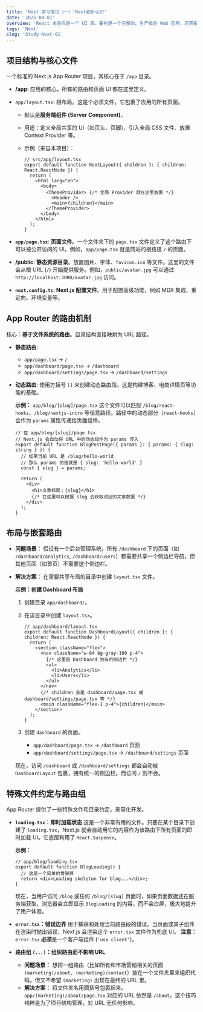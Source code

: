 ```yaml
---
title: 'Next 学习笔记（一）：Next初步认识'
date: '2025-04-01'
overview: 'React 本身只是一个 UI 库。要构建一个完整的、生产级的 Web 应用，还需要处理路由、数据获取、服务端渲染等一系列问题，这就需要一个框架。Next.js 是 React 官方推荐的生产力框架，App Router 则是它最新的、也是未来标准的开发模式。'
tags: 'Next'
slug: 'Study-Next-01'
---
```

## 项目结构与核心文件

一个标准的 Next.js App Router 项目，其核心在于 `/app` 目录。

- **/app**: 应用的核心，所有的路由和页面 UI 都在这里定义。

- `app/layout.tsx`: 根布局。这是个必须文件，它包裹了应用的所有页面。

  - 默认是**服务端组件 (Server Component)**。

  - 用途：定义全局共享的 UI（如页头、页脚）、引入全局 CSS 文件、放置 Context Provider 等。

  - 示例（来自本项目）：

    ```tsx
    // src/app/layout.tsx
    export default function RootLayout({ children }: { children: React.ReactNode }) {
      return (
        <html lang="en">
          <body>
            <ThemeProvider> {/* 全局 Provider 就在这里放置 */}
              <Header />
              <main>{children}</main>
            </ThemeProvider>
          </body>
        </html>
      );
    }
    ```

- **`app/page.tsx`**: **页面文件**。一个文件夹下的 `page.tsx` 文件定义了这个路由下可以被公开访问的 UI。例如，`app/page.tsx` 就是网站的根路径 `/` 的页面。

- **/public**: **静态资源目录**。放置图片、字体、`favicon.ico` 等文件。这里的文件会从根 URL (`/`) 开始提供服务。例如，`public/avatar.jpg` 可以通过 `http://localhost:3000/avatar.jpg` 访问。

- **`next.config.ts`**: **Next.js 配置文件**。用于配置高级功能，例如 MDX 集成、重定向、环境变量等。

## App Router 的路由机制

核心：**基于文件系统的路由**。目录结构直接映射为 URL 路径。

- **静态路由**:

  - `app/page.tsx` -> `/`
  - `app/dashboard/page.tsx` -> `/dashboard`
  - `app/dashboard/settings/page.tsx` -> `/dashboard/settings`

- **动态路由**: 使用方括号 `[]` 来创建动态路由段。这是构建博客、电商详情页等功能的基础。

  **示例：** `app/blog/[slug]/page.tsx` 这个文件可以匹配 `/blog/react-hooks`、`/blog/nextjs-intro` 等任意路径。路径中的动态部分（`react-hooks`）会作为 `params` 属性传递给页面组件。

  ```tsx
  // 在 app/blog/[slug]/page.tsx
  // Next.js 会自动将 URL 中的动态段作为 params 传入
  export default function BlogPostPage({ params }: { params: { slug: string } }) {
    // 如果当前 URL 是 /blog/hello-world
    // 那么 params 的值就是 { slug: 'hello-world' }
    const { slug } = params;
  
    return (
      <div>
        <h1>文章标题：{slug}</h1>
        {/* 在这里可以根据 slug 去获取对应的文章数据 */}
      </div>
    );
  }
  ```

## 布局与嵌套路由

- **问题场景：** 假设有一个后台管理系统，所有 `/dashboard` 下的页面（如 `/dashboard/analytics`, `/dashboard/users`）都需要共享一个侧边栏导航，但其他页面（如首页）不需要这个侧边栏。

- **解决方案：** 在需要共享布局的目录中创建 `layout.tsx` 文件。

  **示例：创建 Dashboard 布局**

  1. 创建目录 `app/dashboard/`。

  2. 在该目录中创建 `layout.tsx`。

     ```tsx
     // app/dashboard/layout.tsx
     export default function DashboardLayout({ children }: { children: React.ReactNode }) {
       return (
         <section className="flex">
           <nav className="w-64 bg-gray-100 p-4">
             {/* 这里是 Dashboard 独有的侧边栏 */}
             <ul>
               <li>Analytics</li>
               <li>Users</li>
             </ul>
           </nav>
           {/* children 会是 dashboard/page.tsx 或 dashboard/settings/page.tsx 等 */}
           <main className="flex-1 p-4">{children}</main>
         </section>
       );
     }
     ```

  3. 创建 `dashboard` 的页面。

     - `app/dashboard/page.tsx` -> `/dashboard` 页面
     - `app/dashboard/settings/page.tsx` -> `/dashboard/settings` 页面

  现在，访问 `/dashboard` 或 `/dashboard/settings` 都会自动被 `DashboardLayout` 包裹，拥有统一的侧边栏。而访问 `/` 则不会。

## 特殊文件约定与路由组

App Router 提供了一些特殊文件和目录约定，来简化开发。

- **`loading.tsx`：即时加载状态** 这是一个非常有用的文件。只要在某个目录下创建了 `loading.tsx`，Next.js 就会自动用它的内容作为该路由下所有页面的即时加载 UI。它底层利用了 `React.Suspense`。

  **示例：**

  ```tsx
  // app/blog/loading.tsx
  export default function BlogLoading() {
    // 这是一个简单的骨架屏
    return <div>Loading skeleton for blog...</div>;
  }
  ```

  现在，当用户访问 `/blog` 或任何 `/blog/[slug]` 页面时，如果页面数据还在服务端获取，浏览器会立即显示 `BlogLoading` 的内容，而不会白屏，极大地提升了用户体验。

- **`error.tsx`：错误边界** 用于捕获和处理当前路由段的错误。当页面或其子组件在渲染时抛出错误，Next.js 会渲染这个 `error.tsx` 文件作为兜底 UI。 **注意：** `error.tsx` **必须**是一个客户端组件 (`'use client'`)。

- **路由组 `(...)`：组织路由而不影响 URL**

  - **问题场景：** 想把一组路由（比如所有和市场营销相关的页面 `(marketing)/about`、`(marketing)/contact`）放在一个文件夹里来组织代码，但又不希望 `(marketing)` 出现在最终的 URL 里。
  - **解决方案：** 将文件夹名用圆括号包裹起来。`app/(marketing)/about/page.tsx` 对应的 URL 依然是 `/about`。这个技巧纯粹是为了项目结构管理，对 URL 无任何影响。